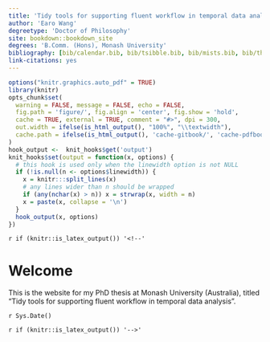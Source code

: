 ```yaml
---
title: 'Tidy tools for supporting fluent workflow in temporal data analysis'
author: 'Earo Wang'
degreetype: 'Doctor of Philosophy'
site: bookdown::bookdown_site
degrees: 'B.Comm. (Hons), Monash University'
bibliography: [bib/calendar.bib, bib/tsibble.bib, bib/mists.bib, bib/thesisrefs.bib]
link-citations: yes
---
```


```r
options("knitr.graphics.auto_pdf" = TRUE)
library(knitr)
opts_chunk$set(
  warning = FALSE, message = FALSE, echo = FALSE,
  fig.path = 'figure/', fig.align = 'center', fig.show = 'hold',
  cache = TRUE, external = TRUE, comment = "#>", dpi = 300,
  out.width = ifelse(is_html_output(), "100%", "\\textwidth"),
  cache.path = ifelse(is_html_output(), 'cache-gitbook/', 'cache-pdfbook/')
)
hook_output <-  knit_hooks$get('output')
knit_hooks$set(output = function(x, options) {
  # this hook is used only when the linewidth option is not NULL
  if (!is.null(n <- options$linewidth)) {
    x = knitr:::split_lines(x)
    # any lines wider than n should be wrapped
    if (any(nchar(x) > n)) x = strwrap(x, width = n)
    x = paste(x, collapse = '\n')
  }
  hook_output(x, options)
})
```

`r if (knitr::is_latex_output()) '<!--'` 

# Welcome {-}

This is the website for my PhD thesis at Monash University (Australia), titled "Tidy tools for supporting fluent workflow in temporal data analysis".

`r Sys.Date()`

`r if (knitr::is_latex_output()) '-->'`
